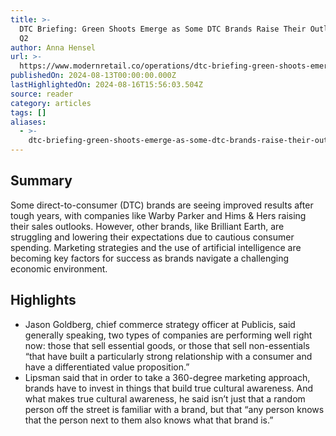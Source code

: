 ```yaml
---
title: >-
  DTC Briefing: Green Shoots Emerge as Some DTC Brands Raise Their Outlooks in
  Q2
author: Anna Hensel
url: >-
  https://www.modernretail.co/operations/dtc-briefing-green-shoots-emerge-as-some-dtc-brands-raise-their-outlooks-in-q2/
publishedOn: 2024-08-13T00:00:00.000Z
lastHighlightedOn: 2024-08-16T15:56:03.504Z
source: reader
category: articles
tags: []
aliases:
  - >-
    dtc-briefing-green-shoots-emerge-as-some-dtc-brands-raise-their-outlooks-in-q2
---
```

## Summary

Some direct-to-consumer (DTC) brands are seeing improved results after tough years, with companies like Warby Parker and Hims & Hers raising their sales outlooks. However, other brands, like Brilliant Earth, are struggling and lowering their expectations due to cautious consumer spending. Marketing strategies and the use of artificial intelligence are becoming key factors for success as brands navigate a challenging economic environment.

## Highlights
- Jason Goldberg, chief commerce strategy officer at Publicis, said generally speaking, two types of companies are performing well right now: those that sell essential goods, or those that sell non-essentials “that have built a particularly strong relationship with a consumer and have a differentiated value proposition.”
- Lipsman said that in order to take a 360-degree marketing approach, brands have to invest in things that build true cultural awareness. And what makes true cultural awareness, he said isn’t just that a random person off the street is familiar with a brand, but that “any person knows that the person next to them also knows what that brand is.”
